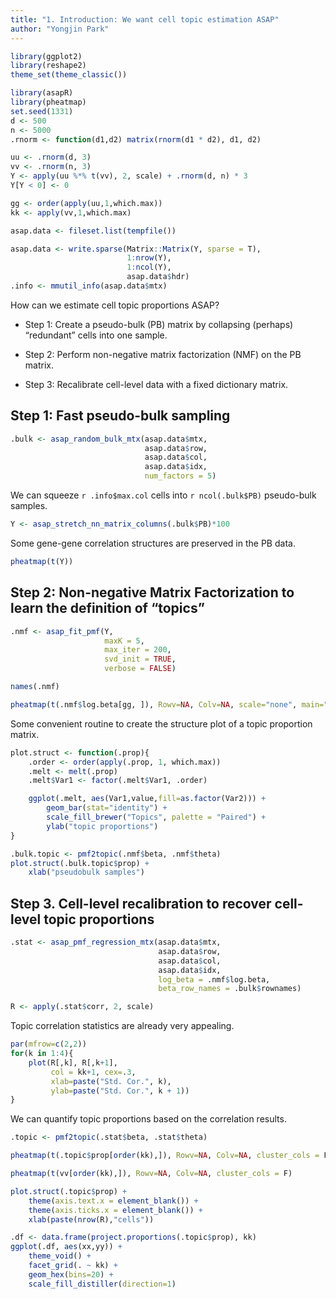 ```yaml
---
title: "1. Introduction: We want cell topic estimation ASAP"
author: "Yongjin Park"
---
```


```r
library(ggplot2)
library(reshape2)
theme_set(theme_classic())
```

```r
library(asapR)
library(pheatmap)
set.seed(1331)
d <- 500
n <- 5000
.rnorm <- function(d1,d2) matrix(rnorm(d1 * d2), d1, d2)

uu <- .rnorm(d, 3)
vv <- .rnorm(n, 3)
Y <- apply(uu %*% t(vv), 2, scale) + .rnorm(d, n) * 3
Y[Y < 0] <- 0

gg <- order(apply(uu,1,which.max))
kk <- apply(vv,1,which.max)

asap.data <- fileset.list(tempfile())

asap.data <- write.sparse(Matrix::Matrix(Y, sparse = T),
                          1:nrow(Y),
                          1:ncol(Y),
                          asap.data$hdr)
.info <- mmutil_info(asap.data$mtx)
```

How can we estimate cell topic proportions ASAP?

* Step 1: Create a pseudo-bulk (PB) matrix by collapsing (perhaps) "redundant" cells into one sample.

* Step 2: Perform non-negative matrix factorization (NMF) on the PB matrix.

* Step 3: Recalibrate cell-level data with a fixed dictionary matrix.

## Step 1: Fast pseudo-bulk sampling

```r
.bulk <- asap_random_bulk_mtx(asap.data$mtx,
                              asap.data$row,
                              asap.data$col,
                              asap.data$idx,
                              num_factors = 5)
```

We can squeeze `r .info$max.col` cells into `r ncol(.bulk$PB)` pseudo-bulk samples.

```r
Y <- asap_stretch_nn_matrix_columns(.bulk$PB)*100
```
Some gene-gene correlation structures are preserved in the PB data.

```r
pheatmap(t(Y))
```

## Step 2: Non-negative Matrix Factorization to learn the definition of "topics"


```r
.nmf <- asap_fit_pmf(Y,
                     maxK = 5,
                     max_iter = 200,
                     svd_init = TRUE,
                     verbose = FALSE)
```

```r
names(.nmf)
```

```r
pheatmap(t(.nmf$log.beta[gg, ]), Rowv=NA, Colv=NA, scale="none", main="logBeta")
```

Some convenient routine to create the structure plot of a topic proportion matrix.

```r
plot.struct <- function(.prop){
    .order <- order(apply(.prop, 1, which.max))
    .melt <- melt(.prop)
    .melt$Var1 <- factor(.melt$Var1, .order)

    ggplot(.melt, aes(Var1,value,fill=as.factor(Var2))) +
        geom_bar(stat="identity") +
        scale_fill_brewer("Topics", palette = "Paired") +
        ylab("topic proportions")
}
```

```r
.bulk.topic <- pmf2topic(.nmf$beta, .nmf$theta)
plot.struct(.bulk.topic$prop) +
    xlab("pseudobulk samples")
```

## Step 3. Cell-level recalibration to recover cell-level topic proportions


```r
.stat <- asap_pmf_regression_mtx(asap.data$mtx,
                                 asap.data$row,
                                 asap.data$col,
                                 asap.data$idx,
                                 log_beta = .nmf$log.beta,
                                 beta_row_names = .bulk$rownames)

R <- apply(.stat$corr, 2, scale)
```

Topic correlation statistics are already very appealing.

```r
par(mfrow=c(2,2))
for(k in 1:4){
    plot(R[,k], R[,k+1],
         col = kk+1, cex=.3,
         xlab=paste("Std. Cor.", k),
         ylab=paste("Std. Cor.", k + 1))
}
```

We can quantify topic proportions based on the correlation results.

```r
.topic <- pmf2topic(.stat$beta, .stat$theta)
```

```r
pheatmap(t(.topic$prop[order(kk),]), Rowv=NA, Colv=NA, cluster_cols = F)
```

```r
pheatmap(t(vv[order(kk),]), Rowv=NA, Colv=NA, cluster_cols = F)
```

```r
plot.struct(.topic$prop) +
    theme(axis.text.x = element_blank()) +
    theme(axis.ticks.x = element_blank()) +
    xlab(paste(nrow(R),"cells"))
```

```r
.df <- data.frame(project.proportions(.topic$prop), kk)
ggplot(.df, aes(xx,yy)) +
    theme_void() +
    facet_grid(. ~ kk) +
    geom_hex(bins=20) +
    scale_fill_distiller(direction=1)
```
